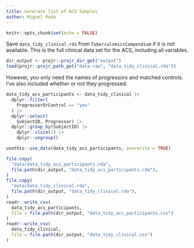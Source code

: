 ```yaml
---
title: Generate list of ACS Samples
author: Miguel Rodo
---
```


```r
knitr::opts_chunk$set(echo = FALSE)
```
  
Save `data_tidy_clinical.rds` from `TuberculomicsCompendium` if it is not available. This is the full clinical data set for the ACS, including all variables.
```r
dir_output <- projr::projr_dir_get("output")
load(projr::projr_path_get("data-raw", "data_tidy_clinical.rda"))
```

However, you only need the names of progressors and matched controls. I've also included whether or not they progressed.

```r
data_tidy_acs_participants <- data_tidy_clinical |>
  dplyr::filter(
    ProgressorOrControl == "yes"
  ) |>
  dplyr::select(
    SubjectID, Progressor) |>
  dplyr::group_by(SubjectID) |>
    dplyr::slice(1) |>
    dplyr::ungroup()

usethis::use_data(data_tidy_acs_participants, overwrite = TRUE)

file.copy(
  "data/data_tidy_acs_participants.rda",
  file.path(dir_output, "data_tidy_acs_participants.rda"),
)
file.copy(
  "data/data_tidy_clinical.rda",
  file.path(dir_output, "data_tidy_clinical.rda"),
)
readr::write_csv(
  data_tidy_acs_participants,
  file = file.path(dir_output, "data_tidy_acs_participants.csv")
)
readr::write_csv(
  data_tidy_clinical,
  file = file.path(dir_output, "data_tidy_clinical.csv")
)
```